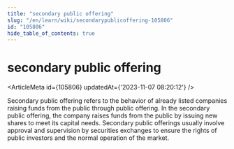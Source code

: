 ```yaml
---
title: "secondary public offering"
slug: "/en/learn/wiki/secondarypublicoffering-105806"
id: "105806"
hide_table_of_contents: true
---
```



<Breadcrumbs current="secondary public offering" />

# secondary public offering

<ArticleMeta id={105806} updatedAt={'2023-11-07 08:20:12'} />
<div className='border-solid border-b border-t-0 my-4 border-[var(--ifm-color-gray-300)]' />

Secondary public offering refers to the behavior of already listed companies raising funds from the public through public offering. In the secondary public offering, the company raises funds from the public by issuing new shares to meet its capital needs. Secondary public offerings usually involve approval and supervision by securities exchanges to ensure the rights of public investors and the normal operation of the market.
